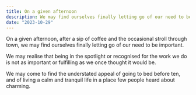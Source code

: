 ```yaml
---
title: On a given afternoon
description: We may find ourselves finally letting go of our need to be important.
date: "2023-10-29"
---
```


On a given afternoon, after a sip of coffee and the occasional stroll through town, we may find ourselves finally letting go of our need to be important.

We may realise that being in the spotlight or recognised for the work we do is not as important or fulfilling as we once thought it would be.

We may come to find the understated appeal of going to bed before ten, and of living a calm and tranquil life in a place few people heard about charming.